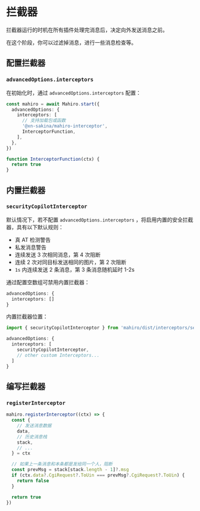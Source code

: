 # 拦截器

拦截器运行的时机在所有插件处理完消息后，决定向外发送消息之前。

在这个阶段，你可以过滤掉消息，进行一些消息检查等。

## 配置拦截器

### `advancedOptions.interceptors`

在初始化时，通过 `advancedOptions.interceptors` 配置：

```ts
const mahiro = await Mahiro.start({
  advancedOptions: {
    interceptors: [
      // 支持加载包或函数
      '@xn-sakina/mahiro-interceptor',
      InterceptorFunction,
    ],
  },
})

function InterceptorFunction(ctx) {
  return true
}
```

## 内置拦截器

### `securityCopilotInterceptor`

默认情况下，若不配置 `advancedOptions.interceptors` ，将启用内置的安全拦截器，具有以下默认规则：

- 真 AT 检测警告
- 私发消息警告
- 连续发送 3 次相同消息，第 4 次阻断
- 连续 2 次对同目标发送相同的图片，第 2 次阻断
- `1s` 内连续发送 2 条消息，第 3 条消息随机延时 1-2s

通过配置空数组可禁用内置拦截器：

```ts
advancedOptions: {
  interceptors: []
}
```

内置拦截器位置：

```ts
import { securityCopilotInterceptor } from 'mahiro/dist/interceptors/securityCopilot'

advancedOptions: {
  interceptors: [
    securityCopilotInterceptor,
    // other custom Interceptors...
  ]
}
```

## 编写拦截器

### `registerInterceptor`

```ts
mahiro.registerInterceptor((ctx) => {
  const {
    // 发送消息数据
    data,
    // 历史消息栈
    stack,
    // ...
  } = ctx

  // 如果上一条消息和本条都是发给同一个人，阻断
  const prevMsg = stack[stack.length - 1]?.msg
  if (ctx.data?.CgiRequest?.ToUin === prevMsg?.CgiRequest?.ToUin) {
    return false
  }

  return true
})
```
